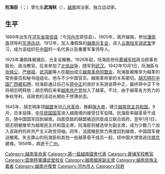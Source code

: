 {{Unreferenced|time=2014-05-11T10:58:56+00:00}}

'''阮海臣'''（{{vie|v=Nguyễn Hải Thần|hn=阮海臣}}；{{bd|1869年||1959年||catIdx=N}}）曾化名'''武海秋'''（{{vie|v=Vũ Hải Thu|hn=武海秋}}），[[越南|越南]]政治家、独立运动家。

==生平==
1869年出生在[[河东郡_(越南)|河东省]][[常信县|常信县]]（今[[河内市|河内市]]常信县）。1905年，离开越南，参加[[潘佩珠|潘佩珠]]领导的[[东游运动|东游运动]]。1912年，加入潘佩珠的[[越南光复会|越南光复会]]，进入[[云南陆军讲武堂|云南陆军讲武堂]]学习，成为该组织在[[中国|中国]]的一名代表以及重要军事领导人。

1925年潘佩珠被捕后，光复会解散。1926年起，阮海臣担任[[黄埔军校|黄埔军校]]政治部事务股长、政治教官。后来参加了[[国民革命军北伐|北伐战争]]，随军到[[武汉|武汉]]。1942年10月1日，阮海臣与[[张佩公|张佩公]]、[[严继祖|严继祖]]、[[武鸿卿|武鸿卿]]等人在[[柳州|柳州]]成立[[越南革命同盟会|越南革命同盟会]]，阮海臣被推举为越革的常务委员和秘书组组长。他与不少中国官员、越南革命家的关系密切。[[胡志明|胡志明]][[胡志明在中华民国被扣事件|在中国广西被扣押]]，阮海臣通过自己与[[蒋中正|蒋中正]]的良好关系游说蒋中正，最终蒋中正下令将胡志明释放；胡志明后来率[[越南共产党|越南共产党]]加入了越革。不过，由于越革各方势力的争权夺利，该政党的活动长期处于停滞状态。

1945年，胡志明率领[[越盟|越盟]]发动[[八月革命|八月革命]]，推翻[[保大帝|保大帝]]，建立[[越南民主共和国|越南民主共和国]]。9月，日本投降，[[中华民国国军|中华民国国军]]进入越南境内接受日军投降。阮海臣率越革骨干成员，随中国国军回到越南。四面受敌的越盟被迫同意成立联合政府。翌年1月1日，胡志明被推举为越南民主共和国主席，阮海臣则被选举为副主席，成为少数几个加入该政府的非共产主义政党领袖。同年，法国殖民势力再度回到越南，中国国军被迫撤离。失去靠山的阮海臣和其他一些越革骨干成员一起，经中国大使馆逃往[[南京|南京]]避难。1959年，病逝于[[广州|广州]]。

{{越南独立运动}}
{{DEFAULTSORT:R}}
[[Category:越南革命家|Category:越南革命家]]
[[Category:第一屆越南國會代表|Category:第一屆越南國會代表]]
[[Category:黄埔军校教官|Category:黄埔军校教官]]
[[Category:雲南陸軍講武堂校友|Category:雲南陸軍講武堂校友]]
[[Category:越南國家副主席|Category:越南國家副主席]]
[[Category:越南民族主義者|Category:越南民族主義者]]
[[Category:越南光復會|Category:越南光復會]]
[[Category:河內市人|Category:河內市人]]
[[Category:阮姓|Category:阮姓]]